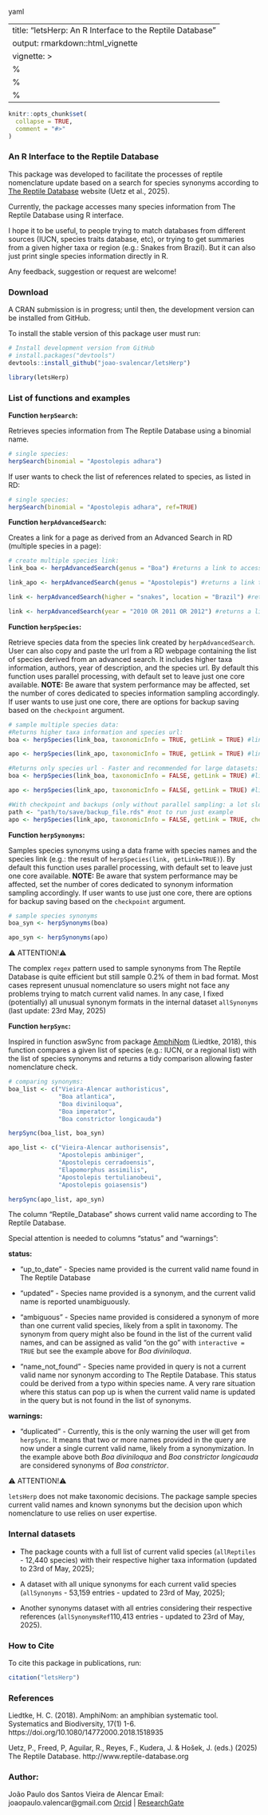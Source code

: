 yaml

---
title: "letsHerp: An R Interface to the Reptile Database"
output: rmarkdown::html_vignette
vignette: >
  %\VignetteIndexEntry{letsHerp}
  %\VignetteEngine{knitr::rmarkdown}
  %\VignetteEncoding{UTF-8}
---

```r
knitr::opts_chunk$set(
  collapse = TRUE,
  comment = "#>"
)
```

### **An R Interface to the Reptile Database**

This package was developed to facilitate the processes of reptile nomenclature update based on a search for species synonyms according to [The Reptile Database](https://reptile-database.reptarium.cz) website (Uetz et al., 2025).

Currently, the package accesses many species information from The Reptile Database using R interface.

I hope it to be useful, to people trying to match databases from different sources (IUCN, species traits database, etc), or trying to get summaries from a given higher taxa or region (e.g.: Snakes from Brazil). But it can also just print single species information directly in R.

Any feedback, suggestion or request are welcome!

### **Download**

A CRAN submission is in progress; until then, the development version can be installed from GitHub.

To install the stable version of this package user must run:

```.r
# Install development version from GitHub
# install.packages("devtools")
devtools::install_github("joao-svalencar/letsHerp")

library(letsHerp)
```

### **List of functions and examples**
**Function `herpSearch`:**

Retrieves species information from The Reptile Database using a binomial name.
```.r
# single species:
herpSearch(binomial = "Apostolepis adhara")
```

If user wants to check the list of references related to species, as listed in RD:
```.r
# single species:
herpSearch(binomial = "Apostolepis adhara", ref=TRUE)
```

**Function `herpAdvancedSearch`:**

Creates a link for a page as derived from an Advanced Search in RD (multiple species in a page):
```.r
# create multiple species link:
link_boa <- herpAdvancedSearch(genus = "Boa") #returns a link to access a list of all Boa species

link_apo <- herpAdvancedSearch(genus = "Apostolepis") #returns a link to access a list of all Apostolepis species

link <- herpAdvancedSearch(higher = "snakes", location = "Brazil") #returns a link to access a list of all snake species in Brazil

link <- herpAdvancedSearch(year = "2010 OR 2011 OR 2012") #returns a link to access a list of all species described from 2010 to 2012
```

**Function `herpSpecies`:**

Retrieve species data from the species link created by `herpAdvancedSearch`. User can also copy and paste the url from a RD webpage containing the list of species derived from an advanced search. It includes higher taxa information, authors, year of description, and the species url. By default this function uses parallel processing, with default set to leave just one core available. **NOTE:** Be aware that system performance may be affected, set the number of cores dedicated to species information sampling accordingly. If user wants to use just one core, there are options for backup saving based on the `checkpoint` argument.

```.r
# sample multiple species data:
#Returns higher taxa information and species url:
boa <- herpSpecies(link_boa, taxonomicInfo = TRUE, getLink = TRUE) #link from herpAdvancedSearch(genus = "Boa")

apo <- herpSpecies(link_apo, taxonomicInfo = TRUE, getLink = TRUE) #link from herpAdvancedSearch(genus = "Apostolepis")

#Returns only species url - Faster and recommended for large datasets:
boa <- herpSpecies(link_boa, taxonomicInfo = FALSE, getLink = TRUE) #link from herpAdvancedSearch(genus = "Boa")

apo <- herpSpecies(link_apo, taxonomicInfo = FALSE, getLink = TRUE) #link from herpAdvancedSearch(genus = "Apostolepis")

#With checkpoint and backups (only without parallel sampling: a lot slower but safer):
path <- "path/to/save/backup_file.rds" #not to run just example 
apo <- herpSpecies(link_apo, taxonomicInfo = FALSE, getLink = TRUE, checkpoint=6, backup_file=path) #link from herpAdvancedSearch(genus = "Apostolepis")
```

**Function `herpSynonyms`:**

Samples species synonyms using a data frame with species names and the species link (e.g.: the result of `herpSpecies(link, getLink=TRUE)`). By default this function uses parallel processing, with default set to leave just one core available. **NOTE:** Be aware that system performance may be affected, set the number of cores dedicated to synonym information sampling accordingly. If user wants to use just one core, there are options for backup saving based on the `checkpoint` argument.

```.r
# sample species synonyms
boa_syn <- herpSynonyms(boa)

apo_syn <- herpSynonyms(apo)
```

⚠️ ATTENTION!⚠️ 

The complex `regex` pattern used to sample synonyms from The Reptile Database is quite efficient but still sample 0.2% of them in bad format. Most cases represent unusual nomenclature so users might not face any problems trying to match current valid names. In any case, I fixed (potentially) all unusual synonym formats in the internal dataset `allSynonyms` (last update: 23rd May, 2025)

**Function `herpSync`:**

Inspired in function aswSync from package [AmphiNom](https://github.com/hcliedtke/AmphiNom) (Liedtke, 2018), this function compares a given list of species (e.g.: IUCN, or a regional list) with the list of species synonyms and returns a tidy comparison allowing faster nomenclature check.

```.r
# comparing synonyms:
boa_list <- c("Vieira-Alencar authoristicus",
              "Boa atlantica",
              "Boa diviniloqua",
              "Boa imperator",
              "Boa constrictor longicauda")

herpSync(boa_list, boa_syn)

apo_list <- c("Vieira-Alencar authorisensis",
              "Apostolepis ambiniger",
              "Apostolepis cerradoensis",
              "Elapomorphus assimilis",
              "Apostolepis tertulianobeui",
              "Apostolepis goiasensis")

herpSync(apo_list, apo_syn)
```

The column "Reptile_Database" shows current valid name according to The Reptile Database.

Special attention is needed to columns "status" and "warnings":

**status:**

- "up_to_date" -  Species name provided is the current valid name found in The Reptile Database
 
- "updated" - Species name provided is a synonym, and the current valid name is reported unambiguously.

- "ambiguous" - Species name provided is considered a synonym of more than one current valid species, likely from a split in taxonomy. The synonym from query might also be found in the list of the current valid names, and can be assigned as valid "on the go" with `interactive = TRUE` but see the example above for *Boa diviniloqua*.

- "name_not_found" - Species name provided in query is not a current valid name nor synonym according to The Reptile Database. This status could be derived from a typo within species name. A very rare situation where this status can pop up is when the current valid name is updated in the query but is not found in the list of synonyms.

**warnings:**

- "duplicated" - Currently, this is the only warning the user will get from `herpSync`. It means that two or more names provided in the query are now under a single current valid name, likely from a synonymization. In the example above both *Boa diviniloqua* and *Boa constrictor longicauda* are considered synonyms of *Boa constrictor*.

⚠️ ATTENTION!⚠️ 

`letsHerp` does not make taxonomic decisions. The package sample species current valid names and known synonyms but the decision upon which nomenclature to use relies on user expertise.

### **Internal datasets**

- The package counts with a full list of current valid species (`allReptiles` - 12,440 species) with their respective higher taxa information (updated to 23rd of May, 2025);

- A dataset with all unique synonyms for each current valid species (`allSynonyms` - 53,159 entries - updated to 23rd of May, 2025); 

- Another synonyms dataset with all entries considering their respective references (`allSynonymsRef`110,413 entries - updated to 23rd of May, 2025).

### **How to Cite**

To cite this package in publications, run:

```r
citation("letsHerp")
```

### **References**
Liedtke, H. C. (2018). AmphiNom: an amphibian systematic tool. Systematics and Biodiversity, 17(1) 1-6. https://doi.org/10.1080/14772000.2018.1518935

Uetz, P., Freed, P, Aguilar, R., Reyes, F., Kudera, J. & Hošek, J. (eds.) (2025) The Reptile Database. http://www.reptile-database.org

### **Author:**
João Paulo dos Santos Vieira de Alencar
Email: joaopaulo.valencar@gmail.com
[Orcid](https://orcid.org/0000-0001-6894-6773) | [ResearchGate](https://www.researchgate.net/profile/Joao-Paulo-Alencar)
